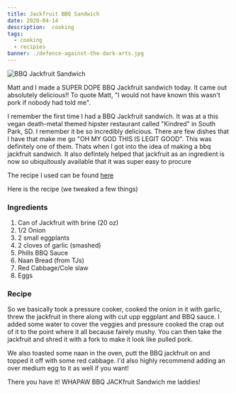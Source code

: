 ```yaml
---
title: Jackfruit BBQ Sandwich 
date: 2020-04-14
description:  cooking
tags:
  - cooking
  - recipies 
banner: ./defence-against-the-dark-arts.jpg
---
```


![BBQ Jackfruit Sandwich](./BBQ_Jackfruit.jpeg)

Matt and I made a SUPER DOPE BBQ Jackfruit sandwich today. It came out absolutely delicious!! To quote Matt, "I would not have known this wasn't pork if nobody had told me".

I remember the first time I had a BBQ Jackfruit sandwich. It was at a this vegan death-metal themed hipster restaurant called "Kindred" in South Park, SD. I remember it be so incredibly delicious. There are few dishes that I have that make me go "OH MY GOD THIS IS LEGIT GOOD". This was definitely one of them. Thats when I got into the idea of making a bbq jackfruit sandwich. It also defintely helped that jackfruit as an ingredient is now so ubiquitously available that it was super easy to procure

The recipe I used can be found [here](https://chowvegan.com/2008/05/28/bbq-pulled-jackfruit-sandwich/?utm_campaign=yummly&utm_medium=yummly&utm_source=yummly)

Here is the recipe (we tweaked a few things)

### Ingredients 
1. Can of Jackfruit with brine (20 oz)
2. 1/2 Onion
3. 2 small eggplants
4. 2 cloves of garlic (smashed)
5. Phills BBQ Sauce 
6. Naan Bread (from TJs)
5. Red Cabbage/Cole slaw 
7. Eggs 

### Recipe

So we basically took a pressure cooker, cooked the onion in it with garlic, threw the jackfruit in there along with cut upp eggplant and BBQ sauce. I added some water to cover the veggies and pressure cooked the crap out of it to the point where it all because fairely mushy. You can then take the jackfruit and shred it with a fork to make it look like pulled pork. 

We also toasted some naan in the oven, putt the BBQ jackfruit on and topped it off with some red cabbage. I'd also highly recommend adding an over medium egg to it as well if you want!

There you have it! WHAPAW BBQ JACKfruit Sandwich me laddies! 




